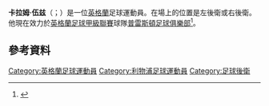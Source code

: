 '''卡拉姆·伍兹'''（{{lang-en|Calum Woods}}；{{bd|1987年|2月5日}}）是一位[[英格蘭|英格蘭]]足球運動員。在場上的位置是左後衛或右後衛。他現在效力於[[英格蘭足球甲級聯賽|英格蘭足球甲級聯賽]]球隊[[普雷斯頓足球俱樂部|普雷斯頓足球俱樂部]]<ref>{{cite news |url=http://www.bbc.com/sport/0/football/27764393 |title=Calum Woods: Preston North End sign defender on a free transfer |date=9 June 2014 |accessdate=10 June 2014 |publisher=BBC Sport |archive-date=2015-09-24 |archive-url=https://web.archive.org/web/20150924204924/http://www.bbc.com/sport/0/football/27764393 |dead-url=no }}</ref>。
==參考資料==
{{Reflist}}

{{DEFAULTSORT:Woods, Calum}}
[[Category:英格蘭足球運動員|Category:英格蘭足球運動員]]
[[Category:利物浦足球運動員|Category:利物浦足球運動員]]
[[Category:足球後衛|Category:足球後衛]]
{{Sport-bio-stub}}